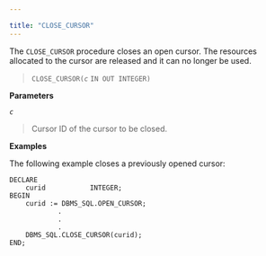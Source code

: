 ---

title: "CLOSE_CURSOR"
---

<div id="close_cursor" class="registered_link"></div>

The `CLOSE_CURSOR` procedure closes an open cursor. The resources allocated to the cursor are released and it can no longer be used.

> `CLOSE_CURSOR(`*`c`* `IN OUT INTEGER)`

**Parameters**

*`c`*

> Cursor ID of the cursor to be closed.

**Examples**

The following example closes a previously opened cursor:

```
DECLARE
    curid           INTEGER;
BEGIN
    curid := DBMS_SQL.OPEN_CURSOR;
            .
            .
            .
    DBMS_SQL.CLOSE_CURSOR(curid);
END;
```

